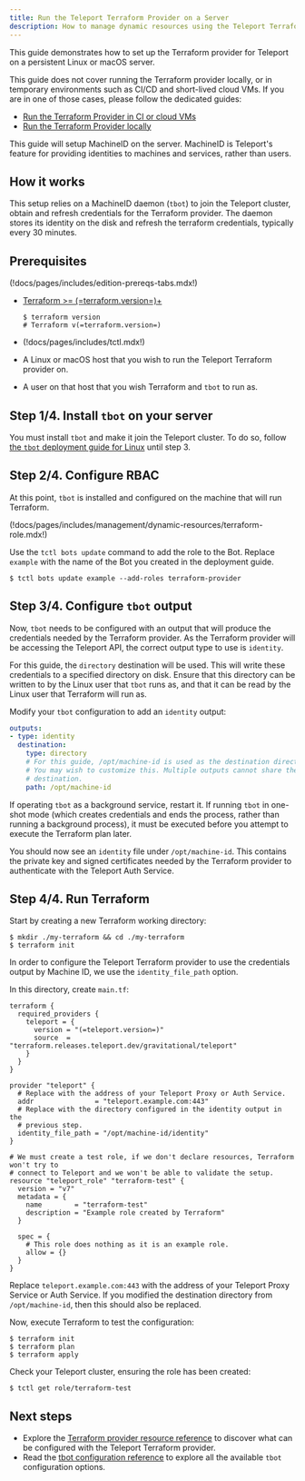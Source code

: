 ```yaml
---
title: Run the Teleport Terraform Provider on a Server
description: How to manage dynamic resources using the Teleport Terraform provider from a dedicated deployment server with MachineID.
---
```


This guide demonstrates how to set up the Terraform provider for Teleport on a persistent Linux or macOS server.

This guide does not cover running the Terraform provider locally, or in temporary environments such as
CI/CD and short-lived cloud VMs. If you are in one of those cases, please follow the dedicated guides:

- [Run the Terraform Provider in CI or cloud VMs](./ci-or-cloud.mdx)
- [Run the Terraform Provider locally](./local.mdx)

This guide will setup MachineID on the server. MachineID is Teleport's feature
for providing identities to machines and services, rather than users.

## How it works

This setup relies on a MachineID daemon (`tbot`) to join the Teleport cluster, obtain and refresh credentials for the
Terraform provider. The daemon stores its identity on the disk and refresh the terraform credentials, typically every
30 minutes.

## Prerequisites

(!docs/pages/includes/edition-prereqs-tabs.mdx!)

- [Terraform >= (=terraform.version=)+](https://learn.hashicorp.com/tutorials/terraform/install-cli)

  ```code
  $ terraform version
  # Terraform v(=terraform.version=)
  ```

- (!docs/pages/includes/tctl.mdx!)

- A Linux or macOS host that you wish to run the Teleport Terraform provider on.

- A user on that host that you wish Terraform and `tbot` to run as.

## Step 1/4. Install `tbot` on your server

You must install `tbot` and make it join the Teleport cluster.
To do so, follow [the `tbot` deployment guide for Linux](../../../enroll-resources/machine-id/deployment/linux.mdx)
until step 3. 

## Step 2/4. Configure RBAC

At this point, `tbot` is installed and configured on the machine that will run Terraform.

(!docs/pages/includes/management/dynamic-resources/terraform-role.mdx!)

Use the `tctl bots update` command to add the role to the Bot. Replace `example`
with the name of the Bot you created in the deployment guide.

```code
$ tctl bots update example --add-roles terraform-provider
```

## Step 3/4. Configure `tbot` output

Now, `tbot` needs to be configured with an output that will produce the
credentials needed by the Terraform provider. As the Terraform provider will be
accessing the Teleport API, the correct output type to use is `identity`.

For this guide, the `directory` destination will be used. This will write these
credentials to a specified directory on disk. Ensure that this directory can
be written to by the Linux user that `tbot` runs as, and that it can be read by
the Linux user that Terraform will run as.

Modify your `tbot` configuration to add an `identity` output:

```yaml
outputs:
- type: identity
  destination:
    type: directory
    # For this guide, /opt/machine-id is used as the destination directory.
    # You may wish to customize this. Multiple outputs cannot share the same
    # destination.
    path: /opt/machine-id
```

If operating `tbot` as a background service, restart it. If running `tbot` in
one-shot mode (which creates credentials and ends the process, rather than running
a background process), it must be executed before you attempt to execute the
Terraform plan later.

You should now see an `identity` file under `/opt/machine-id`. This contains
the private key and signed certificates needed by the Terraform provider to
authenticate with the Teleport Auth Service.

## Step 4/4. Run Terraform

Start by creating a new Terraform working directory:

```code
$ mkdir ./my-terraform && cd ./my-terraform
$ terraform init
```

In order to configure the Teleport Terraform provider to use the credentials
output by Machine ID, we use the `identity_file_path` option.

In this directory, create `main.tf`:

```hcl
terraform {
  required_providers {
    teleport = {
      version = "(=teleport.version=)"
      source  = "terraform.releases.teleport.dev/gravitational/teleport"
    }
  }
}

provider "teleport" {
  # Replace with the address of your Teleport Proxy or Auth Service.
  addr               = "teleport.example.com:443"
  # Replace with the directory configured in the identity output in the
  # previous step.
  identity_file_path = "/opt/machine-id/identity"
}

# We must create a test role, if we don't declare resources, Terraform won't try to
# connect to Teleport and we won't be able to validate the setup.
resource "teleport_role" "terraform-test" {
  version = "v7"
  metadata = {
    name        = "terraform-test"
    description = "Example role created by Terraform"
  }

  spec = {
    # This role does nothing as it is an example role.
    allow = {}
  }
}
```

Replace `teleport.example.com:443` with the address of your Teleport Proxy
Service or Auth Service. If you modified the destination directory from
`/opt/machine-id`, then this should also be replaced.

Now, execute Terraform to test the configuration:

```code
$ terraform init
$ terraform plan
$ terraform apply
```

Check your Teleport cluster, ensuring the role has been created:

```code
$ tctl get role/terraform-test
```

## Next steps

- Explore the
  [Terraform provider resource reference](../../../reference/terraform-provider/terraform-provider.mdx)
  to discover what can be configured with the Teleport Terraform provider.
- Read the [tbot configuration reference](../../../reference/machine-id/configuration.mdx) to explore
  all the available `tbot` configuration options.
